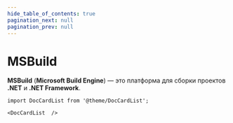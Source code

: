 ```yaml
---
hide_table_of_contents: true
pagination_next: null
pagination_prev: null
---
```


# MSBuild

**MSBuild** (**Microsoft Build Engine**) — это платформа для сборки проектов **.NET** и **.NET Framework**.

```mdx-code-block
import DocCardList from '@theme/DocCardList';

<DocCardList  />
```
